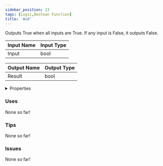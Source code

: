 ```yaml
---
sidebar_position: 23
tags: [Logic,Boolean Function]
title: 'And'
---
```


Outputs True when all inputs are True. If any input is False, it outputs False.



<DocusaurusSvg />

| Input Name | Input Type |
|-----------|-----------|
| Input | bool |

| Output Name | Output Type |
|-----------|-----------|
| Result | bool |


<details>
  <summary>Properties</summary>
  <div>
    <div>
    <table>
      <thead>
        <tr>
          <th>Is beta required?</th>
          <th>No</th>
        </tr>
        <tr>
          <th>Is this chip a trolling risk?</th>
          <th>No</th>
        </tr>
        <tr>
          <th>Is this chip a role assignment risk?</th>
          <th>No</th>
        </tr>
        <tr>
          <th>Chip UUID</th>
          <th>3fb9fd93-8d45-4395-b9a3-63a99a14442b</th>
        </tr>
        <tr>
          <th>Room availability</th>
          <th>Available everywhere</th>
        </tr>
      </thead>
    </table>
    </div>
  </div>
</details>

### Uses

None so far!

### Tips

None so far!

### Issues

None so far!